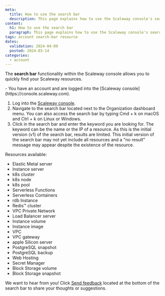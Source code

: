 ```yaml
---
meta:
  title: How to use the search bar
  description: This page explains how to use the Scaleway console's search bar
content:
  h1: How to use the search bar
  paragraph: This page explains how to use the Scaleway console's search bar
tags: account search-bar resource
dates:
  validation: 2024-04-09
  posted: 2024-03-14
categories:
  - account
---
```


The **search bar** functionality within the Scaleway console allows you to quickly find your Scaleway resources.

<Message type="requirement">
  - You have an account and are logged into the [Scaleway console](https://console.scaleway.com).
</Message>

1. Log into the [Scaleway console](https://console.scaleway.com).
2. Navigate to the search bar located next to the Organization dashboard menu.
    <Message type="tip">
      You can also access the search bar by typing Cmd + k on macOS and Ctrl + k on Linux or Windows.
    </Message>
3. Click in the search bar and enter the keyword you are looking for. The keyword can be the name or the IP of a resource.
    <Message type="note">
    As this is the initial version (v1) of the search bar, results are limited. This initial version of the search bar may not yet include all resources and a "no result" message may appear despite the existence of the resource.
    </Message>

Resources available:
 - Elastic Metal server
 - Instance server
 - k8s cluster
 - k8s node
 - k8s pool
 - Serverless Functions
 - Serverless Containers 
 - rdb Instance
 - Redis™ cluster
 - VPC Private Network
 - Load Balancer server
 - Instance volume 
 - Instance image 
 - VPC
 - VPC gateway 
 - apple Silicon server
 - PostgreSQL snapshot 
 - PostgreSQL backup
 - Web Hosting 
 - Secret Manager 
 - Block Storage volume 
 - Block Storage snapshot

We want to hear from you! Click [Send feedback](https://scaleway.typeform.com/to/SQc4Etpe?typeform-source=jira.infra.online.net) located at the bottom of the search bar to share your thoughts or suggestions.


